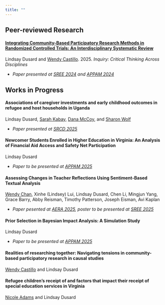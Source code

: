 ```yaml
---
title: ""
---
```


## Peer-reviewed Research

#### [**Integrating Community-Based Participatory Research Methods in Randomized Controlled Trials: An Interdisciplinary Systematic Review**](https://doi.org/10.5840/inquiryct20254919)

Lindsay Dusard and [Wendy Castillo](https://www.montclair.edu/profilepages/view_profile.php?username=castillow). 2025. *Inquiry:* *Critical Thinking Across Disciplines*

-   *Paper presented at [SREE 2024](https://sree.confex.com/sree/2024/meetingapp.cgi/Paper/5695) and [APPAM 2024](https://appam.confex.com/appam/2024/meetingapp.cgi/Paper/55169)*

## Works in Progress

#### **Associations of caregiver investments and early childhood outcomes in refugee and host households in Uganda**

Lindsay Dusard, [Sarah Kabay](https://poverty-action.org/people/sarah-kabay), [Dana McCoy](https://www.gse.harvard.edu/directory/faculty/dana-mccoy), and [Sharon Wolf](https://www.gse.upenn.edu/faculty/sharon-wolf)

-   *Paper presented at [SRCD 2025](https://srcd.secure-platform.com/site/solicitations/102002/sessiongallery/schedule/items/94172)*

#### **Newcomer Students Enrolled in Higher Education in Virginia: An Analysis of Financial Aid Access and Safety Net Participation**

Lindsay Dusard

-   *Paper to be presented at [APPAM 2025](https://convention2.allacademic.com/one/appam/appam25/index.php?cmd=Online+Program+View+Session&selected_session_id=2260282&PHPSESSID=1r6hdr7rrkprclpo44dqesj7ao)*

#### **Assessing Changes in Teacher Reflections Using Sentiment-Based Textual Analysis**

[Wendy Chan](https://www.gse.upenn.edu/faculty/wendy-chan), Xinhe (Lindsey) Lui, Lindsay Dusard, Chen Li, Mingjun Yang, Grace Barry, Abby Reisman, Timothy Patterson, Joseph Eisman, Avi Kaplan

-   *Paper pesented at [AERA 2025](https://convention2.allacademic.com/one/aera/aera25/index.php?cmd=Online+Program+View+Paper&selected_paper_id=2186570&PHPSESSID=07u0jogkdjf14pb6ulb6q1ctl2), poster to be presented at [SREE 2025](https://builder.guidebook.com/g/#/guides/sree2025/schedule/sessions/31565871)*

#### **Prior Selection in Bayesian Impact Analysis: A Simulation Study**

Lindsay Dusard

-   *Paper to be presented at [APPAM 2025](https://convention2.allacademic.com/one/appam/appam25/index.php?cmd=Online+Program+View+Paper&selected_paper_id=2260845&PHPSESSID=1r6hdr7rrkprclpo44dqesj7ao)*

#### **Realities of researching together: Navigating tensions in community-based participatory research in causal studies**

[Wendy Castillo](https://www.montclair.edu/profilepages/view_profile.php?username=castillow) and Lindsay Dusard

#### **Refugee children’s receipt of and factors that impact their receipt of special education services in Virginia**

[Nicole Adams](https://spcd.charlotte.edu/people/nicole-adams/) and Lindsay Dusard

